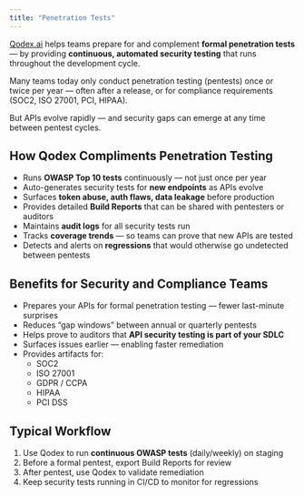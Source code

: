 ```yaml
---
title: "Penetration Tests"
---
```


[Qodex.ai](http://Qodex.ai) helps teams prepare for and complement **formal penetration tests** — by providing **continuous, automated security testing** that runs throughout the development cycle.

Many teams today only conduct penetration testing (pentests) once or twice per year — often after a release, or for compliance requirements (SOC2, ISO 27001, PCI, HIPAA).

But APIs evolve rapidly — and security gaps can emerge at any time between pentest cycles.

## How Qodex Compliments Penetration Testing

- Runs **OWASP Top 10 tests** continuously — not just once per year
- Auto-generates security tests for **new endpoints** as APIs evolve
- Surfaces **token abuse, auth flaws, data leakage** before production
- Provides detailed **Build Reports** that can be shared with pentesters or auditors
- Maintains **audit logs** for all security tests run
- Tracks **coverage trends** — so teams can prove that new APIs are tested
- Detects and alerts on **regressions** that would otherwise go undetected between pentests

## Benefits for Security and Compliance Teams

- Prepares your APIs for formal penetration testing — fewer last-minute surprises
- Reduces “gap windows” between annual or quarterly pentests
- Helps prove to auditors that **API security testing is part of your SDLC**
- Surfaces issues earlier — enabling faster remediation
- Provides artifacts for:
  - SOC2
  - ISO 27001
  - GDPR / CCPA
  - HIPAA
  - PCI DSS

## Typical Workflow

1. Use Qodex to run **continuous OWASP tests** (daily/weekly) on staging
2. Before a formal pentest, export Build Reports for review
3. After pentest, use Qodex to validate remediation
4. Keep security tests running in CI/CD to monitor for regressions